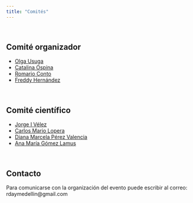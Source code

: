 ```yaml
---
title: "Comités"
---
```


<br/>

## Comité organizador
- [Olga Usuga](http://scienti.colciencias.gov.co:8081/cvlac/visualizador/generarCurriculoCv.do?cod_rh=0000942065)
- [Catalina Ospina](https://www.unad.edu.co/)
- [Romario Conto](https://www.itm.edu.co/)
- [Freddy Hernández](https://fhernanb.github.io/)

<br/>

## Comité científico
- [Jorge I Vélez](https://www.uninorte.edu.co/web/ingenieria-industrial/nuestros-docentes?p_p_id=InformacionDocenteUninorte2_WAR_InformacionDocenteV3&docenteID=71365457)
- [Carlos Mario Lopera](http://ciencias.medellin.unal.edu.co/index.php/component/teachers/?option=com_teachers&escuela=Escuela%20de%20Estad%C3%ADstica&letra=&correo=cmlopera@unal.edu.co)
- [Diana Marcela Pérez Valencia](http://www.bcamath.org/en/people/dperez)
- [Ana María Gómez Lamus](https://scienti.colciencias.gov.co/cvlac/visualizador/generarCurriculoCv.do?cod_rh=0001543347)


<br/>

## Contacto
Para comunicarse con la organización del evento puede escribir al correo: rdaymedellin@gmail.com


